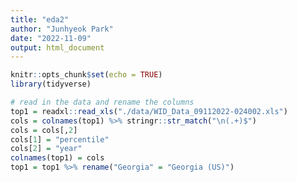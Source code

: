 ```yaml
---
title: "eda2"
author: "Junhyeok Park"
date: "2022-11-09"
output: html_document
---
```


```r
knitr::opts_chunk$set(echo = TRUE)
library(tidyverse)
```


```r
# read in the data and rename the columns
top1 = readxl::read_xls("./data/WID_Data_09112022-024002.xls")
cols = colnames(top1) %>% stringr::str_match("\n(.+)$")
cols = cols[,2]
cols[1] = "percentile"
cols[2] = "year"
colnames(top1) = cols
top1 = top1 %>% rename("Georgia" = "Georgia (US)")
```

